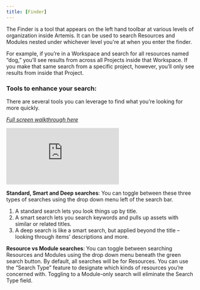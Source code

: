 ```yaml
---
title: [Finder]
---
```

The Finder is a tool that appears on the left hand toolbar at various levels of organization inside Artemis. It can be used to search Resources and Modules nested under whichever level you're at when you enter the finder.

For example, if you’re in a Workspace and search for all resources named “dog,” you’ll see results from across all Projects inside that Workspace. If you make that same search from a specific project, however, you’ll only see results from inside that Project.

### Tools to enhance your search:
There are several tools you can leverage to find what you’re looking for more quickly.

*[Full screen walkthrough here](https://app.supademo.com/demo/uqzy4Jk92spuAYcxjhGYj)*

<iframe src="https://app.supademo.com/embed/uqzy4Jk92spuAYcxjhGYj" frameborder="0" webkitallowfullscreen="true" mozallowfullscreen="true" allowfullscreen style={{"width":"719px","height":"500px","border":"none"}}></iframe>

**Standard, Smart and Deep searches**: You can toggle between these three types of searches using the drop down menu left of the search bar. 
1.	A standard search lets you look things up by title.
2.	A smart search lets you search keywords and pulls up assets with similar or related titles.
3.	A deep search is like a smart search, but applied beyond the title – looking through items’ descriptions and more.

**Resource vs Module searches**: You can toggle between searching Resources and Modules using the drop down menu beneath the green search button. By default, all searches will be for Resources. You can use the “Search Type” feature to designate which kinds of resources you’re concerned with. Toggling to a Module-only search will eliminate the Search Type field.
